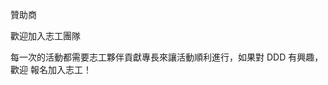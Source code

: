 
<Info />

<IconGroups />

<DDDinfo />

<p css={css`
    text-align: center;
    font-size: 36px;
    font-weight: 600;
    margin-bottom: 60px;
  `}>
  贊助商
</p>

<SponsorList />

<p
  css={css`
    text-align: center;
    font-size: 36px;
    font-weight: 600;
  `}
>
  歡迎加入志工團隊
</p>

<p
  css={css`
    font-size: 16px;
    font-weight: 400;
    text-align: center;
  `}
>
  每一次的活動都需要志工夥伴貢獻專長來讓活動順利進行，如果對 DDD 有興趣，歡迎
  <Link to="/volunteer">報名加入志工</Link>！
</p>
